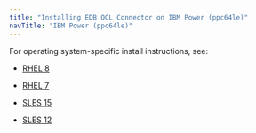 ```yaml
---
title: "Installing EDB OCL Connector on IBM Power (ppc64le)"
navTitle: "IBM Power (ppc64le)"
---
```


For operating system-specific install instructions, see:


  - [RHEL 8](07_ocl_connector14_rhel8_ppcle)

  - [RHEL 7](08_ocl_connector14_rhel7_ppcle)
  - [SLES 15](09_ocl_connector14_sles15_ppcle)
  - [SLES 12](10_ocl_connector14_sles12_ppcle)
